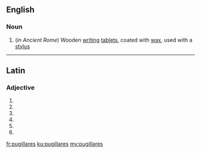 ==English==

===Noun===
{{head|en|plural}}

# {{plural of|pugillare|lang=en|nocat=1}} (''in Ancient Rome'') Wooden [[writing]] [[tablet]]s, coated with [[wax]], used with a [[stylus]]

----

==Latin==

===Adjective===
{{la-adj-form|pugillārēs}}

# {{inflection of|pugillāris||nom|m|p|lang=la}}
# {{inflection of|pugillāris||nom|f|p|lang=la}}
# {{inflection of|pugillāris||acc|m|p|lang=la}}
# {{inflection of|pugillāris||acc|f|p|lang=la}}
# {{inflection of|pugillāris||voc|m|p|lang=la}}
# {{inflection of|pugillāris||voc|f|p|lang=la}}

[[fr:pugillares]]
[[ku:pugillares]]
[[my:pugillares]]